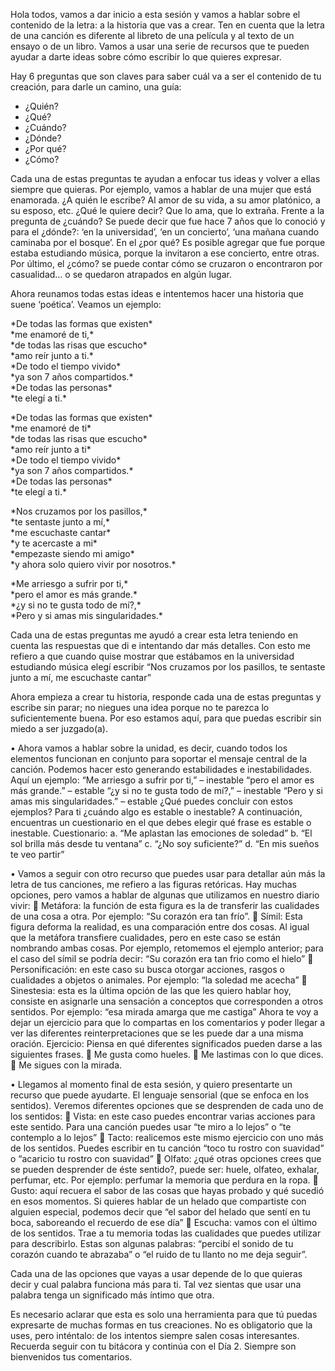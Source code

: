 Hola todos, vamos a dar inicio a esta sesión y vamos a hablar sobre el contenido de la letra: a la historia que vas a crear. Ten en cuenta que la letra de una canción es diferente al libreto de una película y al texto de un ensayo o de un libro. Vamos a usar una serie de recursos que te pueden ayudar a darte ideas sobre cómo escribir lo que quieres expresar. 

Hay 6 preguntas que son claves para saber cuál va a ser el contenido de tu creación, para darle un camino, una guía:

*	¿Quién?
*	¿Qué?
*	¿Cuándo?
*	¿Dónde?
*	¿Por qué?
*	¿Cómo?

Cada una de estas preguntas te ayudan a enfocar tus ideas y volver a ellas siempre que quieras. Por ejemplo, vamos a hablar de una mujer que está enamorada. ¿A quién le escribe? Al amor de su vida, a su amor platónico, a su esposo, etc. ¿Qué le quiere decir? Que lo ama, que lo extraña. Frente a la pregunta de ¿cuándo? Se puede decir que fue hace 7 años que lo conoció y para el ¿dónde?: ‘en la universidad’, ‘en un concierto’, ‘una mañana cuando caminaba por el bosque’. En el ¿por qué? Es posible agregar que fue porque estaba estudiando música, porque la invitaron a ese concierto, entre otras. Por último, el ¿cómo?  se puede contar cómo se cruzaron o encontraron por casualidad… o se quedaron atrapados en algún lugar. 

Ahora reunamos todas estas ideas e intentemos hacer una historia que suene ‘poética’. Veamos un ejemplo: 

<p className="text-center block bg-primary/20 py-2 w-1/2 mx-auto rounded-lg text-foreground/70">
  *De todas las formas que existen*<br/>
  *me enamoré de ti,*<br/>
  *de todas las risas que escucho*<br/>
  *amo reír junto a ti.*<br/>
  *De todo el tiempo vivido*<br/>
  *ya son 7 años compartidos.*<br/>
  *De todas las personas*<br/>
  *te elegí a ti.*<br/>
</p>

<p className="text-center block bg-primary/20 py-2 w-1/2 mx-auto rounded-lg text-foreground/70">
  *De todas las formas que existen*<br/>
  *me enamoré de ti*<br/>
  *de todas las risas que escucho*<br/>
  *amo reír junto a ti*<br/>
  *De todo el tiempo vivido*<br/>
  *ya son 7 años compartidos.*<br/>
  *De todas las personas*<br/>
  *te elegí a ti.*<br/>
</p>

<p className="text-center block bg-primary/20 py-2 w-1/2 mx-auto rounded-lg text-foreground/70">
  *Nos cruzamos por los pasillos,*<br/>
  *te sentaste junto a mí,*<br/>
  *me escuchaste cantar*<br/>
  *y te acercaste a mi*<br/>
  *empezaste siendo mi amigo*<br/>
  *y ahora solo quiero vivir por nosotros.*<br/>
</p>

<p className="text-center block bg-primary/20 py-2 w-1/2 mx-auto rounded-lg text-foreground/70">
  *Me arriesgo a sufrir por ti,*<br/>
  *pero el amor es más grande.*<br/>
  *¿y si no te gusta todo de mí?,*<br/>
  *Pero y si amas mis singularidades.*<br/>
</p>

Cada una de estas preguntas me ayudó a crear esta letra teniendo en cuenta las respuestas que di e intentando dar más detalles. Con esto me refiero a que cuando quise mostrar que estábamos en la universidad estudiando música elegí escribir “Nos cruzamos por los pasillos, te sentaste junto a mí, me escuchaste cantar” 

Ahora empieza a crear tu historia, responde cada una de estas preguntas y escribe sin parar; no niegues una idea porque no te parezca lo suficientemente buena. Por eso estamos aquí, para que puedas escribir sin miedo a ser juzgado(a). 

•	Ahora vamos a hablar sobre la unidad, es decir, cuando todos los elementos funcionan en conjunto para soportar el mensaje central de la canción. Podemos hacer esto generando estabilidades e inestabilidades. Aquí un ejemplo: 
“Me arriesgo a sufrir por ti,” – inestable
“pero el amor es más grande.” – estable 
“¿y si no te gusta todo de mí?,” – inestable
“Pero y si amas mis singularidades.” – estable
¿Qué puedes concluir con estos ejemplos? Para ti ¿cuándo algo es estable o inestable? A continuación, encuentras un cuestionario en el que debes elegir qué frase es estable o inestable. 
Cuestionario: 
a.	“Me aplastan las emociones de soledad”
b.	“El sol brilla más desde tu ventana”
c.	“¿No soy suficiente?”
d.	 “En mis sueños te veo partir” 

•	Vamos a seguir con otro recurso que puedes usar para detallar aún más la letra de tus canciones, me refiero a las figuras retóricas. Hay muchas opciones, pero vamos a hablar de algunas que utilizamos en nuestro diario vivir: 
	Metáfora: la función de esta figura es la de transferir las cualidades de una cosa a otra. Por ejemplo: “Su corazón era tan frío”. 
	Símil: Esta figura deforma la realidad, es una comparación entre dos cosas. Al igual que la metáfora transfiere cualidades, pero en este caso se están nombrando ambas cosas. Por ejemplo, retomemos el ejemplo anterior; para el caso del símil se podría decir: “Su corazón era tan frio como el hielo”
	Personificación: en este caso su busca otorgar acciones, rasgos o cualidades a objetos o animales. Por ejemplo: “la soledad me acecha” 
	Sinestesia: esta es la última opción de las que les quiero hablar hoy, consiste en asignarle una sensación a conceptos que corresponden a otros sentidos. Por ejemplo: “esa mirada amarga que me castiga” 
Ahora te voy a dejar un ejercicio para que lo compartas en los comentarios y poder llegar a ver las diferentes reinterpretaciones que se les puede dar a una misma oración. 
Ejercicio: 
Piensa en qué diferentes significados pueden darse a las siguientes frases.
	Me gusta como hueles.
	Me lastimas con lo que dices.
	Me sigues con la mirada.

•	Llegamos al momento final de esta sesión, y quiero presentarte un recurso que puede ayudarte. El lenguaje sensorial (que se enfoca en los sentidos). Veremos diferentes opciones que se desprenden de cada uno de los sentidos:
	Vista: en este caso puedes encontrar varias acciones para este sentido. Para una canción puedes usar “te miro a lo lejos” o “te contemplo a lo lejos” 
	Tacto: realicemos este mismo ejercicio con uno más de los sentidos. Puedes escribir en tu canción “toco tu rostro con suavidad” o “acaricio tu rostro con suavidad” 
	Olfato: ¿qué otras opciones crees que se pueden desprender de éste sentido?, puede ser: huele, olfateo, exhalar, perfumar, etc. Por ejemplo: perfumar la memoria que perdura en la ropa. 
	Gusto: aquí recuera el sabor de las cosas que hayas probado y qué sucedió en esos momentos. Si quieres hablar de un helado que compartiste con alguien especial, podemos decir que “el sabor del helado que sentí en tu boca, saboreando el recuerdo de ese día”
	Escucha: vamos con el último de los sentidos. Trae a tu memoria todas las cualidades que puedes utilizar para describirlo. Estas son algunas palabras: “percibí el sonido de tu corazón cuando te abrazaba” o “el ruido de tu llanto no me deja seguir”.

Cada una de las opciones que vayas a usar depende de lo que quieras decir y cual palabra funciona más para ti. Tal vez sientas que usar una palabra tenga un significado más íntimo que otra. 

Es necesario aclarar que esta es solo una herramienta para que tú puedas expresarte de muchas formas en tus creaciones. No es obligatorio que la uses, pero inténtalo: de los intentos siempre salen cosas interesantes. 
Recuerda seguir con tu bitácora y continúa con el Día 2. Siempre son bienvenidos tus comentarios.  
